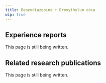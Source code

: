 ---
title: Benzodiazepine + Eroxythylum coca
wip: true
---

## Experience reports

This page is still being written.

## Related research publications

This page is still being written.

